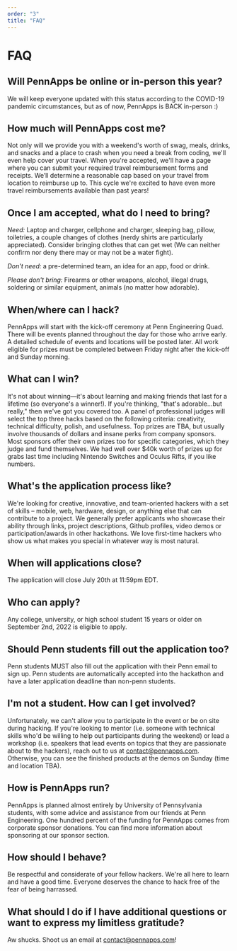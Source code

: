 ```yaml
---
order: "3"
title: "FAQ"
---
```


# FAQ

## Will PennApps be online or in-person this year?

We will keep everyone updated with this status according to the COVID-19 pandemic circumstances, but as of now, PennApps is BACK in-person :)

## How much will PennApps cost me?

Not only will we provide you with a weekend's worth of swag, meals, drinks, and snacks and a place to crash when you need a break from coding, we'll even help cover your travel. When you're accepted, we'll have a page where you can submit your required travel reimbursement forms and receipts. We’ll determine a reasonable cap based on your travel from location to reimburse up to. This cycle we're excited to have even more travel reimbursements available than past years!

## Once I am accepted, what do I need to bring?

_Need:_ Laptop and charger, cellphone and charger, sleeping bag, pillow, toiletries, a couple changes of clothes (nerdy shirts are particularly appreciated). Consider bringing clothes that can get wet (We can neither confirm nor deny there may or may not be a water fight).

_Don't need:_ a pre-determined team, an idea for an app, food or drink.

_Please don't bring:_ Firearms or other weapons, alcohol, illegal drugs, soldering or similar equipment, animals (no matter how adorable).

## When/where can I hack?

PennApps will start with the kick-off ceremony at Penn Engineering Quad. There will be events planned throughout the day for those who arrive early. A detailed schedule of events and locations will be posted later. All work eligible for prizes must be completed between Friday night after the kick-off and Sunday morning.

## What can I win?

It's not about winning—it's about learning and making friends that last for a lifetime (so everyone's a winner!). If you're thinking, "that's adorable...but really," then we've got you covered too. A panel of professional judges will select the top three hacks based on the following criteria: creativity, technical difficulty, polish, and usefulness. Top prizes are TBA, but usually involve thousands of dollars and insane perks from company sponsors. Most sponsors offer their own prizes too for specific categories, which they judge and fund themselves. We had well over $40k worth of prizes up for grabs last time including Nintendo Switches and Oculus Rifts, if you like numbers.

## What's the application process like?

We're looking for creative, innovative, and team-oriented hackers with a set of skills – mobile, web, hardware, design, or anything else that can contribute to a project. We generally prefer applicants who showcase their ability through links, project descriptions, Github profiles, video demos or participation/awards in other hackathons. We love first-time hackers who show us what makes you special in whatever way is most natural.

## When will applications close?

The application will close July 20th at 11:59pm EDT.

## Who can apply?

Any college, university, or high school student 15 years or older on September 2nd, 2022 is eligible to apply.

## Should Penn students fill out the application too?

Penn students MUST also fill out the application with their Penn email to sign up. Penn students are automatically accepted into the hackathon and have a later application deadline than non-penn students.

## I'm not a student. How can I get involved?

Unfortunately, we can't allow you to participate in the event or be on site during hacking. If you're looking to mentor (i.e. someone with technical skills who'd be willing to help out participants during the weekend) or lead a workshop (i.e. speakers that lead events on topics that they are passionate about to the hackers), reach out to us at contact@pennapps.com. Otherwise, you can see the finished products at the demos on Sunday (time and location TBA).

## How is PennApps run?

PennApps is planned almost entirely by University of Pennsylvania students, with some advice and assistance from our friends at Penn Engineering. One hundred percent of the funding for PennApps comes from corporate sponsor donations. You can find more information about sponsoring at our sponsor section.

## How should I behave?

Be respectful and considerate of your fellow hackers. We're all here to learn and have a good time. Everyone deserves the chance to hack free of the fear of being harrassed.

## What should I do if I have additional questions or want to express my limitless gratitude?

Aw shucks. Shoot us an email at contact@pennapps.com!
